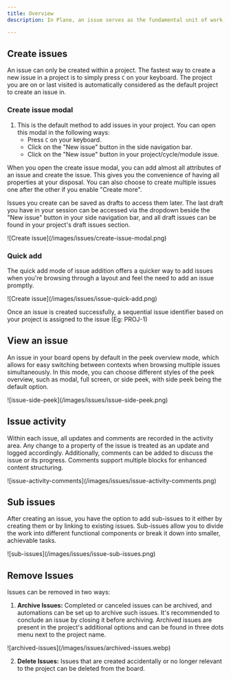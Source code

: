 ```yaml
---
title: Overview
description: In Plane, an issue serves as the fundamental unit of work, which can be assigned, managed, and completed. Issues represent the tasks you need to accomplish to make progress. They are analogous to tasks in the project management domain.

---
```

## Create issues

An issue can only be created within a project. The fastest way to create a new issue in a project is to simply press `C` on your keyboard. The project you are on or last visited is automatically considered as the default project to create an issue in.

### Create issue modal

1. This is the default method to add issues in your project. You can open this modal in the following ways:
   - Press `C` on your keyboard.
   - Click on the "New issue" button in the side navigation bar.
   - Click on the "New issue" button in your project/cycle/module issue.

When you open the create issue modal, you can add almost all attributes of an issue and create the issue. This gives you the convenience of having all properties at your disposal. You can also choose to create multiple issues one after the other if you enable "Create more".

Issues you create can be saved as drafts to access them later. The last draft you have in your session can be accessed via the dropdown beside the "New issue" button in your side navigation bar, and all draft issues can be found in your project's draft issues section.

<Frame>![Create issue](/images/issues/create-issue-modal.png)</Frame>

### Quick add

The quick add mode of issue addition offers a quicker way to add issues when you're browsing through a layout and feel the need to add an issue promptly.

<Frame>![Create issue](/images/issues/issue-quick-add.png)</Frame>

Once an issue is created successfully, a sequential issue identifier based on your project is assigned to the issue (Eg: PROJ-1)
## View an issue

An issue in your board opens by default in the peek overview mode, which allows for easy switching between contexts when browsing multiple issues simultaneously. In this mode, you can choose different styles of the peek overview, such as modal, full screen, or side peek, with side peek being the default option.

<Frame>![issue-side-peek](/images/issues/issue-side-peek.png)</Frame>

## Issue activity

Within each issue, all updates and comments are recorded in the activity area. Any change to a property of the issue is treated as an update and logged accordingly. Additionally, comments can be added to discuss the issue or its progress. Comments support multiple blocks for enhanced content structuring.

<Frame>![issue-activity-comments](/images/issues/issue-activity-comments.png)</Frame>

## Sub issues

After creating an issue, you have the option to add sub-issues to it either by creating them or by linking to existing issues. Sub-issues allow you to divide the work into different functional components or break it down into smaller, achievable tasks.

<Frame>![sub-issues](/images/issues/issue-sub-issues.png)</Frame>

## Remove Issues

Issues can be removed in two ways:

1. **Archive Issues:** Completed or canceled issues can be archived, and automations can be set up to archive such issues. It's recommended to conclude an issue by closing it before archiving. Archived issues are present in the project's additional options and can be found in three dots menu next to the project name.

<Frame>![archived-issues](/images/issues/archived-issues.webp)</Frame>


2. **Delete Issues:** Issues that are created accidentally or no longer relevant to the project can be deleted from the board.